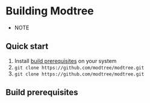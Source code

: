 # Building Modtree

* NOTE

## Quick start

1. Install [build prerequisites](#build-prerequisites) on your system
2. `git clone https://github.com/modtree/modtree.git`
2. `git clone https://github.com/modtree/modtree.git`

## Build prerequisites

